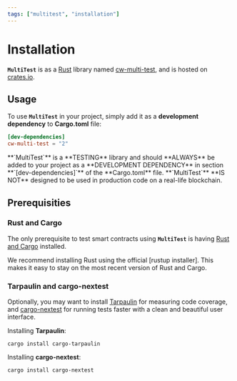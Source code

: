 ```yaml
---
tags: ["multitest", "installation"]
---
```



[rustup installer]: https://rustup.rs
[Rust and Cargo]: https://www.rust-lang.org/tools/install
[Rust]: https://www.rust-lang.org
[Tarpaulin]: https://github.com/xd009642/tarpaulin
[cargo-nextest]: https://nexte.st
[cw-multi-test]: https://crates.io/crates/cw-multi-test
[crates.io]: https://crates.io

# Installation

**`MultiTest`** is as a [Rust] library named [cw-multi-test], and is hosted on [crates.io].

## Usage

To use **`MultiTest`** in your project, simply add it as a **development dependency** to
**Cargo.toml** file:

```toml filename="Cargo.toml" copy
[dev-dependencies]
cw-multi-test = "2"
```

<Callout type="warning" emoji="🚨">
  **`MultiTest`** is a **TESTING** library and should **ALWAYS** be added to your project as a
  **DEVELOPMENT DEPENDENCY** in section **`[dev-dependencies]`** of the **Cargo.toml** file.
</Callout>

<Callout type="warning" emoji="🔴">
  **`MultiTest`** **IS NOT** designed to be used in production code on a real-life blockchain.
</Callout>

## Prerequisities

### Rust and Cargo

The only prerequisite to test smart contracts using **`MultiTest`** is having [Rust and Cargo]
installed.

<Callout type="info" emoji="☉">
  We recommend installing Rust using the official [rustup installer]. This makes it easy to stay on
  the most recent version of Rust and Cargo.
</Callout>

### Tarpaulin and cargo-nextest

Optionally, you may want to install [Tarpaulin] for measuring code coverage, and [cargo-nextest] for
running tests faster with a clean and beautiful user interface.

Installing **Tarpaulin**:

```shell copy filename="TERMINAL"
cargo install cargo-tarpaulin
```

Installing **cargo-nextest**:

```shell copy filename="TERMINAL"
cargo install cargo-nextest
```
